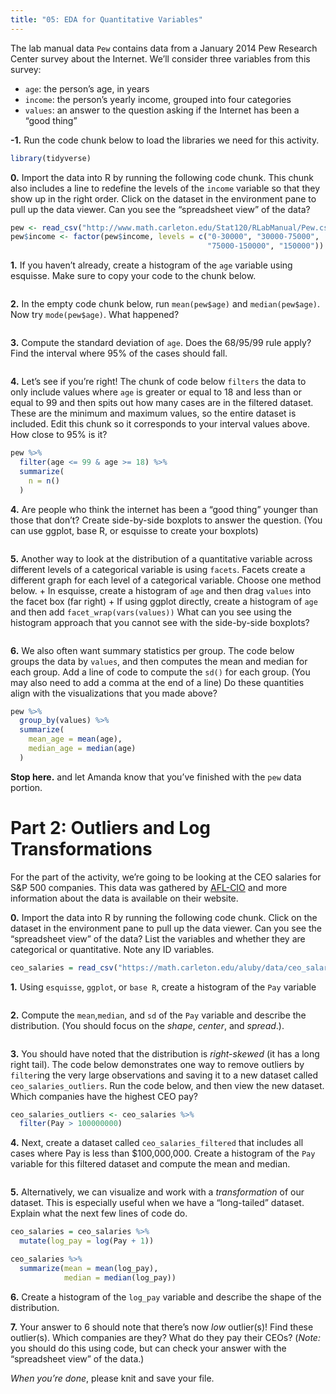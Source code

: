 ```yaml
---
title: "05: EDA for Quantitative Variables"
---
```


The lab manual data `Pew` contains data from a January 2014 Pew Research Center survey about the Internet. We'll consider three variables from this survey:

- `age`: the person's age, in years
- `income`: the person's yearly income, grouped into four categories
- `values`: an answer to the question asking if the Internet has been a "good thing"

**-1.** Run the code chunk below to load the libraries we need for this activity. 

```r
library(tidyverse)
```

**0.** Import the data into R by running the following code chunk. This chunk also includes a line to redefine the levels of the `income` variable so that they show up in the right order. Click on the dataset in the environment pane to pull up the data viewer. Can you see the "spreadsheet view" of the data?

```r
pew <- read_csv("http://www.math.carleton.edu/Stat120/RLabManual/Pew.csv")
pew$income <- factor(pew$income, levels = c("0-30000", "30000-75000",
                                            "75000-150000", "150000"))
```

**1.** If you haven't already, create a histogram of the `age` variable using esquisse. Make sure to copy your code to the chunk below.

```r

```

**2.** In the empty code chunk below, run `mean(pew$age)` and `median(pew$age)`. Now try `mode(pew$age)`. What happened?

```r

```

**3.** Compute the standard deviation of `age`. Does the 68/95/99 rule apply? Find the interval where 95% of the cases should fall. 

```r

```

**4.** Let's see if you're right! The chunk of code below `filters` the data to only include values where `age` is greater or equal to 18 and less than or equal to 99 and then spits out how many cases are in the filtered dataset. These are the minimum and maximum values, so the entire dataset is included. Edit this chunk so it corresponds to your interval values above. How close to 95% is it? 

```r
pew %>%
  filter(age <= 99 & age >= 18) %>%
  summarize(
    n = n()
  )
```

**4.** Are people who think the internet has been a "good thing" younger than those that don't? Create side-by-side boxplots to answer the question. (You can use ggplot, base R, or esquisse to create your boxplots)

```r

```


**5.** Another way to look at the distribution of a quantitative variable across different levels of a categorical variable is using `facets`. Facets create a different graph for each level of a categorical variable. Choose one method below.
  + In esquisse, create a histogram of `age` and then drag `values` into the facet box (far right)
  + If using ggplot directly, create a histogram of `age` and then add `facet_wrap(vars(values))`
What can you see using the histogram approach that you cannot see with the side-by-side boxplots? 

```r

```


**6.** We also often want summary statistics per group. The code below groups the data by `values`, and then computes the mean and median for each group. Add a line of code to compute the `sd()` for each group. (You may also need to add a comma at the end of a line) Do these quantities align with the visualizations that you made above? 

```r
pew %>%
  group_by(values) %>%
  summarize(
    mean_age = mean(age), 
    median_age = median(age)
  )
```


**Stop here.** and let Amanda know that you've finished with the `pew` data portion. 

# Part 2: Outliers and Log Transformations

For the part of the activity, we're going to be looking at the CEO salaries for S&P 500 companies. This data was gathered by [AFL-CIO](https://aflcio.org/paywatch/highest-paid-ceos) and more information about the data is available on their website. 

**0.** Import the data into R by running the following code chunk. Click on the dataset in the environment pane to pull up the data viewer. Can you see the "spreadsheet view" of the data? List the variables and whether they are categorical or quantitative. Note any ID variables.

```r
ceo_salaries = read_csv("https://math.carleton.edu/aluby/data/ceo_salaries_23_24.csv")
```

**1.** Using `esquisse`, `ggplot`, or `base R`, create a histogram of the `Pay` variable 

```r

```

**2.** Compute the `mean`,`median`, and `sd` of the `Pay` variable and describe the distribution. (You should focus on the *shape*, *center*, and *spread*.). 

```r

```

**3.** You should have noted that the distribution is *right-skewed* (it has a long right tail). The code below demonstrates one way to remove outliers by `filter`ing the very large observations and saving it to a new dataset called `ceo_salaries_outliers`. Run the code below, and then view the new dataset. Which companies have the highest CEO pay?

```r
ceo_salaries_outliers <- ceo_salaries %>%
  filter(Pay > 100000000) 
```

**4.** Next, create a dataset called `ceo_salaries_filtered` that includes all cases where Pay is less than $100,000,000. Create a histogram of the `Pay` variable for this filtered dataset and compute the mean and median. 

```r

```

**5.** Alternatively, we can visualize and work with a *transformation* of our dataset. This is especially useful when we have a "long-tailed" dataset. Explain what the next few lines of code do. 

```r
ceo_salaries = ceo_salaries %>%
  mutate(log_pay = log(Pay + 1))

ceo_salaries %>%
  summarize(mean = mean(log_pay),
            median = median(log_pay))
```

**6.** Create a histogram of the `log_pay` variable and describe the shape of the distribution. 

**7.** Your answer to 6 should note that there's now *low* outlier(s)! Find these outlier(s). Which companies are they? What do they pay their CEOs? (*Note:* you should do this using code, but can check your answer with the "spreadsheet view" of the data.)


*When you're done*, please knit and save your file. 
